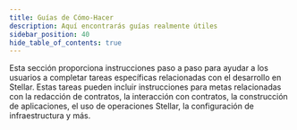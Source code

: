 ```yaml
---
title: Guías de Cómo-Hacer
description: Aquí encontrarás guías realmente útiles
sidebar_position: 40
hide_table_of_contents: true
---
```


Esta sección proporciona instrucciones paso a paso para ayudar a los usuarios a completar tareas específicas relacionadas con el desarrollo en Stellar. Estas tareas pueden incluir instrucciones para metas relacionadas con la redacción de contratos, la interacción con contratos, la construcción de aplicaciones, el uso de operaciones Stellar, la configuración de infraestructura y más.
